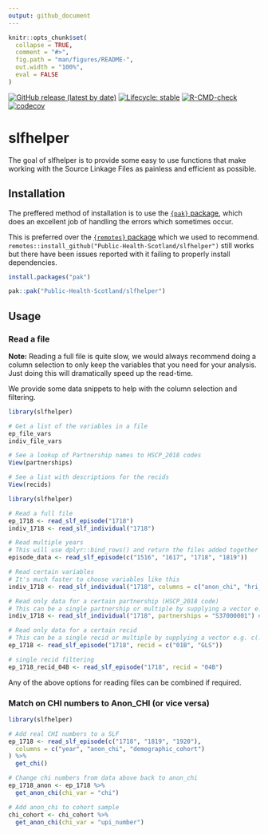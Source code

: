 ```yaml
---
output: github_document
---
```


<!-- README.md is generated from README.Rmd. Please edit that file -->

```r
knitr::opts_chunk$set(
  collapse = TRUE,
  comment = "#>",
  fig.path = "man/figures/README-",
  out.width = "100%",
  eval = FALSE
)
```

<!-- badges: start -->
[![GitHub release (latest by date)](https://img.shields.io/github/v/release/Public-Health-Scotland/slfhelper)](https://github.com/Public-Health-Scotland/slfhelper/releases/latest)
[![Lifecycle: stable](https://img.shields.io/badge/lifecycle-stable-brightgreen.svg)](https://lifecycle.r-lib.org/articles/stages.html#stable)
[![R-CMD-check](https://github.com/Public-Health-Scotland/slfhelper/actions/workflows/R-CMD-check.yaml/badge.svg)](https://github.com/Public-Health-Scotland/slfhelper/actions/workflows/R-CMD-check.yaml)
[![codecov](https://codecov.io/gh/Public-Health-Scotland/slfhelper/branch/production/graph/badge.svg?token=ev2n04MPNG)](https://codecov.io/gh/Public-Health-Scotland/slfhelper)
<!-- badges: end -->

# slfhelper

The goal of slfhelper is to provide some easy to use functions that make working with the Source Linkage Files as painless and efficient as possible.

## Installation

The preffered method of installation is to use the [`{pak}` package](https://pak.r-lib.org/), which does an excellent job of handling the errors which sometimes occur. 

This is preferred over the [`{remotes}` package](https://remotes.r-lib.org/) which we used to recommend. `remotes::install_github("Public-Health-Scotland/slfhelper")` still works but there have been issues reported with it failing to properly install dependencies.

```r
install.packages("pak")

pak::pak("Public-Health-Scotland/slfhelper")
```

## Usage

### Read a file

**Note:** Reading a full file is quite slow, we would always recommend doing a column selection to only keep the variables that you need for your analysis. Just doing this will dramatically speed up the read-time.

We provide some data snippets to help with the column selection and filtering.

```r
library(slfhelper)

# Get a list of the variables in a file
ep_file_vars
indiv_file_vars

# See a lookup of Partnership names to HSCP_2018 codes
View(partnerships)

# See a list with descriptions for the recids
View(recids)
```


```r
library(slfhelper)

# Read a full file
ep_1718 <- read_slf_episode("1718")
indiv_1718 <- read_slf_individual("1718")

# Read multiple years
# This will use dplyr::bind_rows() and return the files added together as a single tibble
episode_data <- read_slf_episode(c("1516", "1617", "1718", "1819"))

# Read certain variables
# It's much faster to choose variables like this
indiv_1718 <- read_slf_individual("1718", columns = c("anon_chi", "hri_scot"))

# Read only data for a certain partnership (HSCP_2018 code)
# This can be a single partnership or multiple by supplying a vector e.g. c(...)
indiv_1718 <- read_slf_individual("1718", partnerships = "S37000001") # Aberdeen City

# Read only data for a certain recid
# This can be a single recid or multiple by supplying a vector e.g. c(...)
ep_1718 <- read_slf_episode("1718", recid = c("01B", "GLS"))

# single recid filtering
ep_1718_recid_04B <- read_slf_episode("1718", recid = "04B")
```

Any of the above options for reading files can be combined if required. 

### Match on CHI numbers to Anon_CHI (or vice versa)

```r
library(slfhelper)

# Add real CHI numbers to a SLF
ep_1718 <- read_slf_episode(c("1718", "1819", "1920"),
  columns = c("year", "anon_chi", "demographic_cohort")
) %>%
  get_chi()

# Change chi numbers from data above back to anon_chi
ep_1718_anon <- ep_1718 %>%
  get_anon_chi(chi_var = "chi")

# Add anon_chi to cohort sample
chi_cohort <- chi_cohort %>%
  get_anon_chi(chi_var = "upi_number")
```
